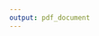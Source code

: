 ```yaml
---
output: pdf_document
---
```


\begin{center}

    {\Large{\bf Bachelor's/Master's Thesis Title}} \vspace{0.5cm}


    {\normalsize Bachelor's/Master's Thesis submitted\\\vspace{0.5cm}
    to}\\\vspace{0.5cm}
    {\normalsize{\bf Prof. Dr. Nikolaus Hautsch}} \\\vspace{0.5cm}
    {\normalsize Humboldt-Universit\"at zu Berlin \\
    School of Business and Economics \\
    Institute for Statistics and Econometrics \\
    Chair of Econometrics} \vspace{1cm}


    {\normalsize by \\\vspace{0.5cm}
    {\bf your name} \\
    (your matriculation number)} \vspace{1cm}


    {\normalsize in partial fulfillment of the requirements \\
    for the degree of \\
    {\bf Bachelor/Master of Science} \\
    Berlin, September 30, 2007}

\end{center}
